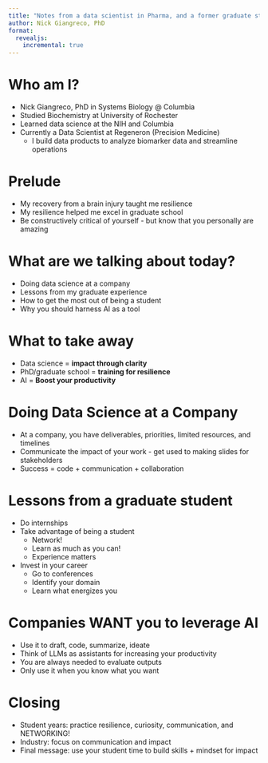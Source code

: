 ```yaml
---
title: "Notes from a data scientist in Pharma, and a former graduate student"
author: Nick Giangreco, PhD
format: 
  revealjs:
    incremental: true
---
```


# Who am I?
- Nick Giangreco, PhD in Systems Biology @ Columbia
- Studied Biochemistry at University of Rochester
- Learned data science at the NIH and Columbia
- Currently a Data Scientist at Regeneron (Precision Medicine)  
   - I build data products to analyze biomarker data and streamline operations 

# Prelude
- My recovery from a brain injury taught me resilience 
- My resilience helped me excel in graduate school
- Be constructively critical of yourself - but know that you personally are amazing 

# What are we talking about today?
- Doing data science at a company
- Lessons from my graduate experience
- How to get the most out of being a student  
- Why you should harness AI as a tool

# What to take away
- Data science = **impact through clarity**  
- PhD/graduate school = **training for resilience**  
- AI = **Boost your productivity**  

# Doing Data Science at a Company
- At a company, you have deliverables, priorities, limited resources, and timelines
- Communicate the impact of your work - get used to making slides for stakeholders
- Success = code + communication + collaboration  

# Lessons from a graduate student
- Do internships
- Take advantage of being a student
   - Network!
   - Learn as much as you can!
   - Experience matters
- Invest in your career
   - Go to conferences
   - Identify your domain
   - Learn what energizes you  

# Companies WANT you to leverage AI
- Use it to draft, code, summarize, ideate  
- Think of LLMs as assistants for increasing your productivity
- You are always needed to evaluate outputs
- Only use it when you know what you want

# Closing
- Student years: practice resilience, curiosity, communication, and NETWORKING!
- Industry: focus on communication and impact
- Final message: use your student time to build skills + mindset for impact
